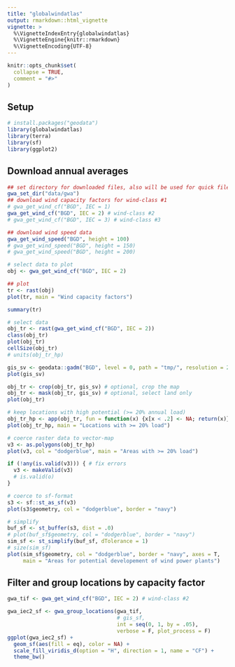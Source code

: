 ```yaml
---
title: "globalwindatlas"
output: rmarkdown::html_vignette
vignette: >
  %\VignetteIndexEntry{globalwindatlas}
  %\VignetteEngine{knitr::rmarkdown}
  %\VignetteEncoding{UTF-8}
---
```


```r
knitr::opts_chunk$set(
  collapse = TRUE,
  comment = "#>"
)
```

## Setup
```r
# install.packages("geodata")
library(globalwindatlas)
library(terra)
library(sf)
library(ggplot2)
```

## Download annual averages
```r
## set directory for downloaded files, also will be used for quick files access
gwa_set_dir("data/gwa")
## download wind capacity factors for wind-class #1
# gwa_get_wind_cf("BGD", IEC = 1)
gwa_get_wind_cf("BGD", IEC = 2) # wind-class #2
# gwa_get_wind_cf("BGD", IEC = 3) # wind-class #3

## download wind speed data
gwa_get_wind_speed("BGD", height = 100)
# gwa_get_wind_speed("BGD", height = 150)
# gwa_get_wind_speed("BGD", height = 200)

# select data to plot
obj <- gwa_get_wind_cf("BGD", IEC = 2)

## plot 
tr <- rast(obj)
plot(tr, main = "Wind capacity factors")

summary(tr)
```

<!-- ## Filter locations with high wind potential -->
```r
# select data
obj_tr <- rast(gwa_get_wind_cf("BGD", IEC = 2))
class(obj_tr)
plot(obj_tr)
cellSize(obj_tr)
# units(obj_tr_hp)

gis_sv <- geodata::gadm("BGD", level = 0, path = "tmp/", resolution = 2)
plot(gis_sv)

obj_tr <- crop(obj_tr, gis_sv) # optional, crop the map
obj_tr <- mask(obj_tr, gis_sv) # optional, select land only
plot(obj_tr)

# keep locations with high potential (>= 20% annual load)
obj_tr_hp <- app(obj_tr, fun = function(x) {x[x < .2] <- NA; return(x)})
plot(obj_tr_hp, main = "Locations with >= 20% load")

# coerce raster data to vector-map
v3 <- as.polygons(obj_tr_hp)
plot(v3, col = "dodgerblue", main = "Areas with >= 20% load")

if (!any(is.valid(v3))) { # fix errors
  v3 <- makeValid(v3)
  # is.valid(o)
}

# coerce to sf-format
s3 <- sf::st_as_sf(v3)
plot(s3$geometry, col = "dodgerblue", border = "navy")

# simplify
buf_sf <- st_buffer(s3, dist = .0)
# plot(buf_sf$geometry, col = "dodgerblue", border = "navy")
sim_sf <- st_simplify(buf_sf, dTolerance = 1)
# size(sim_sf)
plot(sim_sf$geometry, col = "dodgerblue", border = "navy", axes = T,
     main = "Areas for potential developement of wind power plants")
```


## Filter and group locations by capacity factor
```r
gwa_tif <- gwa_get_wind_cf("BGD", IEC = 2) # wind-class #2

gwa_iec2_sf <- gwa_group_locations(gwa_tif, 
                                   # gis_sf,
                                   int = seq(0, 1, by = .05), 
                                   verbose = F, plot_process = F)
ggplot(gwa_iec2_sf) +
  geom_sf(aes(fill = eq), color = NA) +
  scale_fill_viridis_d(option = "H", direction = 1, name = "CF") +
  theme_bw()


```


